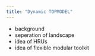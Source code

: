 ```yaml
---
title: "Dynamic TOPMODEL"
---
```


- background
- seperation of landscape
- idea of HRUs
- idea of flexible modular toolkit
